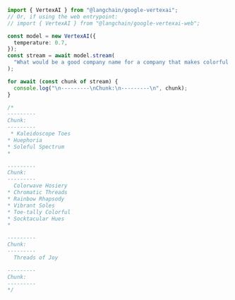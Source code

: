 ```typescript
import { VertexAI } from "@langchain/google-vertexai";
// Or, if using the web entrypoint:
// import { VertexAI } from "@langchain/google-vertexai-web";

const model = new VertexAI({
  temperature: 0.7,
});
const stream = await model.stream(
  "What would be a good company name for a company that makes colorful socks?"
);

for await (const chunk of stream) {
  console.log("\n---------\nChunk:\n---------\n", chunk);
}

/*
---------
Chunk:
---------
 * Kaleidoscope Toes
* Huephoria
* Soleful Spectrum
*

---------
Chunk:
---------
  Colorwave Hosiery
* Chromatic Threads
* Rainbow Rhapsody
* Vibrant Soles
* Toe-tally Colorful
* Socktacular Hues
*

---------
Chunk:
---------
  Threads of Joy

---------
Chunk:
---------
*/
```
